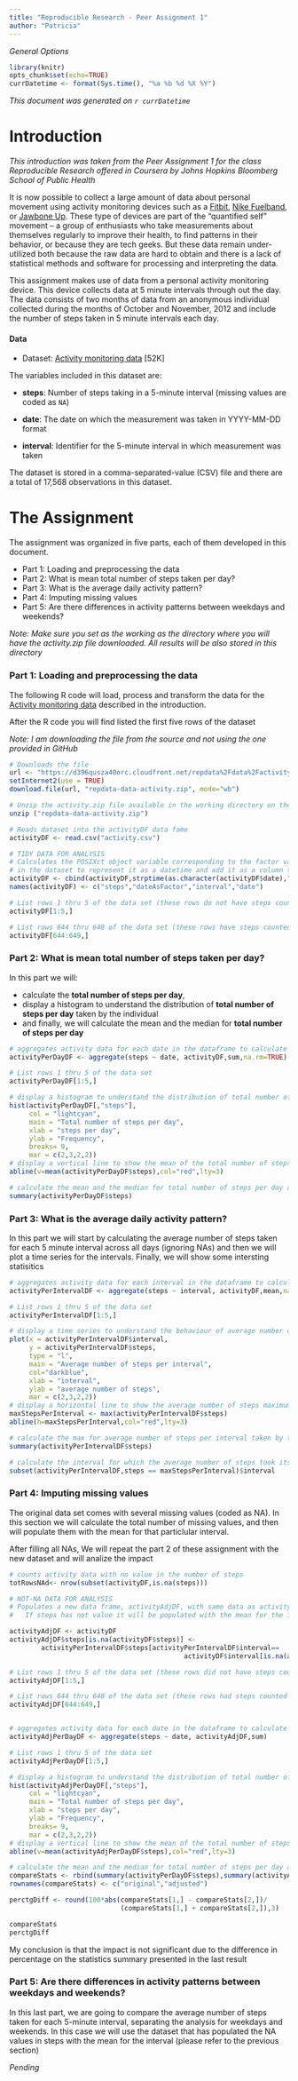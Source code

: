 ```yaml
---
title: "Reproducible Research - Peer Assignment 1"
author: "Patricia"
---
```


*General Options*

```r
library(knitr)
opts_chunk$set(echo=TRUE)
currDatetime <- format(Sys.time(), "%a %b %d %X %Y")
```
*This document was generated on `r currDatetime`*


# Introduction
*This introduction was taken from the Peer Assignment 1 for the class Reproducible Research offered in Coursera by Johns Hopkins Bloomberg School of Public Health* 

It is now possible to collect a large amount of data about personal
movement using activity monitoring devices such as a
[Fitbit](http://www.fitbit.com), [Nike
Fuelband](http://www.nike.com/us/en_us/c/nikeplus-fuelband), or
[Jawbone Up](https://jawbone.com/up). These type of devices are part of
the "quantified self" movement -- a group of enthusiasts who take
measurements about themselves regularly to improve their health, to
find patterns in their behavior, or because they are tech geeks. But
these data remain under-utilized both because the raw data are hard to
obtain and there is a lack of statistical methods and software for
processing and interpreting the data.

This assignment makes use of data from a personal activity monitoring
device. This device collects data at 5 minute intervals through out the
day. The data consists of two months of data from an anonymous
individual collected during the months of October and November, 2012
and include the number of steps taken in 5 minute intervals each day.

#### Data

* Dataset: [Activity monitoring data](https://d396qusza40orc.cloudfront.net/repdata%2Fdata%2Factivity.zip) [52K]

The variables included in this dataset are:

* **steps**: Number of steps taking in a 5-minute interval (missing
    values are coded as `NA`)

* **date**: The date on which the measurement was taken in YYYY-MM-DD
    format

* **interval**: Identifier for the 5-minute interval in which
    measurement was taken


The dataset is stored in a comma-separated-value (CSV) file and there
are a total of 17,568 observations in this
dataset.

# The Assignment

The assignment was organized in five parts, each of them developed in this document.

- Part 1: Loading and preprocessing the data
- Part 2: What is mean total number of steps taken per day?
- Part 3: What is the average daily activity pattern?
- Part 4: Imputing missing values
- Part 5: Are there differences in activity patterns between weekdays and weekends?

*Note:  Make sure you set as the working as the directory where you will have the activity.zip file downloaded.  All results will be also stored in this directory *

### Part 1: Loading and preprocessing the data

The following R code will load, process and transform the data for the [Activity monitoring data](https://d396qusza40orc.cloudfront.net/repdata%2Fdata%2Factivity.zip) described in the introduction.

After the R code you will find listed the first five rows of the dataset

*Note: I am downloading the file from the source and not using the one provided in GitHub*


```r
# Downloads the file
url <- "https://d396qusza40orc.cloudfront.net/repdata%2Fdata%2Factivity.zip"
setInternet2(use = TRUE)
download.file(url, "repdata-data-activity.zip", mode="wb")

# Unzip the activity.zip file available in the working directory on the same directory
unzip ("repdata-data-activity.zip")

# Reads dataset into the activityDF data fame
activityDF <- read.csv("activity.csv")

# TIDY DATA FOR ANALYSIS
# Calculates the POSIXct object variable corresponding to the factor variable date 
# in the dataset to represent it as a datetime and add it as a column to the dataframe
activityDF <- cbind(activityDF,strptime(as.character(activityDF$date),"%Y-%m-%d"))
names(activityDF) <- c("steps","dateAsFactor","interval","date")

# List rows 1 thru 5 of the data set (these rows do not have steps counted)
activityDF[1:5,]

# List rows 644 thru 648 of the data set (these rows have steps counted)
activityDF[644:649,]

```

### Part 2: What is mean total number of steps taken per day?

In this part we will:

- calculate the **total number of steps per day**, 
- display a histogram to understand the distribution of **total number of steps per day** taken by the individual 
- and finally, we will calculate the mean and the median for **total number of steps per day**

```r

# aggregates activity data for each date in the dataframe to calculate the total number of steps per day
activityPerDayDF <- aggregate(steps ~ date, activityDF,sum,na.rm=TRUE)

# List rows 1 thru 5 of the data set
activityPerDayDF[1:5,]

# display a histogram to understand the distribution of total number of steps per day taken by the individual 
hist(activityPerDayDF[,"steps"], 
     col = "lightcyan", 
     main = "Total number of steps per day",
     xlab = "steps per day",
     ylab = "Frequency", 
     breaks= 9,
     mar = c(2,3,2,2))
# display a vertical line to show the mean of the total number of steps per day taken by the individual 
abline(v=mean(activityPerDayDF$steps),col="red",lty=3)

# calculate the mean and the median for total number of steps per day and other interesting statistics
summary(activityPerDayDF$steps)

```

### Part 3: What is the average daily activity pattern?

In this part we will start by calculating the average number of steps taken for each 5 minute interval across all days (ignoring NAs) and then we will plot a time series for the intervals.  Finally, we will show some intersting statisitics


```r

# aggregates activity data for each interval in the dataframe to calculate the average number of steps per interval
activityPerIntervalDF <- aggregate(steps ~ interval, activityDF,mean,na.rm=TRUE)

# List rows 1 thru 5 of the data set
activityPerIntervalDF[1:5,]

# display a time series to understand the behaviour of average number of steps per interval taken by the individual 
plot(x = activityPerIntervalDF$interval,
     y = activityPerIntervalDF$steps,
     type = "l",
     main = "Average number of steps per interval",
     col="darkblue",
     xlab = "interval",
     ylab = "average number of steps", 
     mar = c(2,3,2,2))
# display a horizontal line to show the average number of steps maximum value
maxStepsPerInterval <- max(activityPerIntervalDF$steps)
abline(h=maxStepsPerInterval,col="red",lty=3)

# calculate the max for average number of steps per interval taken by the individual and other interesting statistics
summary(activityPerIntervalDF$steps)

# calculate the interval for which the average number of steps took its maximum value
subset(activityPerIntervalDF,steps == maxStepsPerInterval)$interval

```


### Part 4: Imputing missing values

The original data set comes with several missing values (coded as NA).  In this section we will calculate the total number of missing values, and then will populate them with the mean for that particlular interval.  

After filling all NAs, We will repeat the part 2 of these assignment with the new dataset and will analize the impact

```r

# counts activity data with no value in the number of steps
totRowsNAd<- nrow(subset(activityDF,is.na(steps)))

# NOT-NA DATA FOR ANALYSIS
# Populates a new data frame, activityAdjDF, with same data as activityDF adjusting only steps 
#   If steps has not value it will be populated with the mean for the interval 

activityAdjDF <- activityDF
activityAdjDF$steps[is.na(activityDF$steps)] <-
        activityPerIntervalDF$steps[activityPerIntervalDF$interval==
                                            activityDF$interval[is.na(activityDF$steps)]]

# List rows 1 thru 5 of the data set (these rows did not have steps counted and have been adjusted to the mean of the interval)
activityAdjDF[1:5,]

# List rows 644 thru 648 of the data set (these rows had steps counted and remain as such)
activityAdjDF[644:649,]


# aggregates activity data for each date in the dataframe to calculate the total number of steps per day
activityAdjPerDayDF <- aggregate(steps ~ date, activityAdjDF,sum)

# List rows 1 thru 5 of the data set
activityAdjPerDayDF[1:5,]

# display a histogram to understand the distribution of total number of steps per day taken by the individual 
hist(activityAdjPerDayDF[,"steps"], 
     col = "lightcyan", 
     main = "Total number of steps per day",
     xlab = "steps per day",
     ylab = "Frequency", 
     breaks= 9,
     mar = c(2,3,2,2))
# display a vertical line to show the mean of the total number of steps per day taken by the individual 
abline(v=mean(activityAdjPerDayDF$steps),col="red",lty=3)

# calculate the mean and the median for total number of steps per day and other interesting statistics
compareStats <- rbind(summary(activityPerDayDF$steps),summary(activityAdjPerDayDF$steps))
rownames(compareStats) <- c("original","adjusted")

perctgDiff <- round(100*abs(compareStats[1,] - compareStats[2,])/
                            (compareStats[1,] + compareStats[2,]),3)

compareStats
perctgDiff

```

My conclusion is that the impact is not significant due to the difference in percentage on the statistics summary presented in the last result


### Part 5: Are there differences in activity patterns between weekdays and weekends?

In this last part, we are going to compare the average number of steps taken for each 5-minute interval, separating the analysis for weekdays and weekends.  In this case we will use the dataset that has populated the NA values in steps with the mean for the interval (please refer to the previous section)


*Pending*
